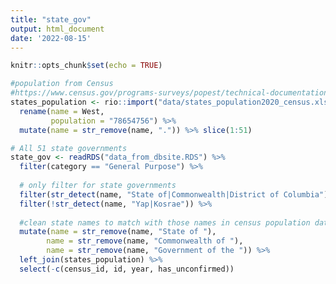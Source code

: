 ```yaml
---
title: "state_gov"
output: html_document
date: '2022-08-15'
---
```


```r
knitr::opts_chunk$set(echo = TRUE)
```

```r

#population from Census
#https://www.census.gov/programs-surveys/popest/technical-documentation/research/evaluation-estimates/2020-evaluation-estimates/2010s-state-detail.html
states_population <- rio::import("data/states_population2020_census.xlsx", skip = 8) %>% select(1:2) %>% 
  rename(name = West,
         population = "78654756") %>% 
  mutate(name = str_remove(name, ".")) %>% slice(1:51)

# All 51 state governments 
state_gov <- readRDS("data_from_dbsite.RDS") %>% 
  filter(category == "General Purpose") %>% 
  
  # only filter for state governments
  filter(str_detect(name, "State of|Commonwealth|District of Columbia")) %>% 
  filter(!str_detect(name, "Yap|Kosrae")) %>% 
  
  #clean state names to match with those names in census population data 
  mutate(name = str_remove(name, "State of "),
        name = str_remove(name, "Commonwealth of "),
        name = str_remove(name, "Government of the ")) %>% 
  left_join(states_population) %>% 
  select(-c(census_id, id, year, has_unconfirmed))

```

